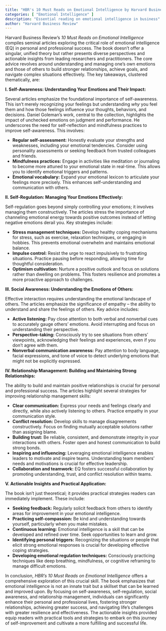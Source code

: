 ```yaml
---
title: "HBR's 10 Must Reads on Emotional Intelligence by Harvard Business Review"
categories: [ "Emotional Intelligence" ]
description: "Essential reading on emotional intelligence in business"
author: "Harvard Business Review"
---
```

Harvard Business Review's *10 Must Reads on Emotional Intelligence* compiles seminal articles exploring the critical role of emotional intelligence (EQ) in personal and professional success. The book doesn't offer a singular, unified theory but rather presents diverse perspectives and actionable insights from leading researchers and practitioners.  The core advice revolves around understanding and managing one's own emotions and those of others to build stronger relationships, achieve goals, and navigate complex situations effectively.  The key takeaways, clustered thematically, are:

**I. Self-Awareness: Understanding Your Emotions and Their Impact:**

Several articles emphasize the foundational importance of self-awareness.  This isn't merely recognizing your feelings but understanding *why* you feel them and how those feelings influence your thoughts, behaviors, and decisions.  Daniel Goleman's work, central to the collection, highlights the impact of unchecked emotions on judgment and performance.  He underscores the need for self-reflection and mindfulness practices to improve self-awareness.  This involves:

* **Regular self-assessment:**  Honestly evaluate your strengths and weaknesses, including your emotional tendencies.  Consider using personality assessments or seeking feedback from trusted colleagues and friends.
* **Mindfulness practices:** Engage in activities like meditation or journaling to become more attuned to your emotional state in real-time.  This allows you to identify emotional triggers and patterns.
* **Emotional vocabulary:** Expand your emotional lexicon to articulate your feelings more precisely.  This enhances self-understanding and communication with others.


**II. Self-Regulation: Managing Your Emotions Effectively:**

Self-regulation goes beyond simply controlling your emotions; it involves managing them constructively.  The articles stress the importance of channeling emotional energy towards positive outcomes instead of letting negative emotions derail you.  Key strategies include:

* **Stress management techniques:**  Develop healthy coping mechanisms for stress, such as exercise, relaxation techniques, or engaging in hobbies.  This prevents emotional overwhelm and maintains emotional balance.
* **Impulse control:**  Resist the urge to react impulsively to frustrating situations.  Practice pausing before responding, allowing time for thoughtful consideration.
* **Optimism cultivation:**  Nurture a positive outlook and focus on solutions rather than dwelling on problems.  This fosters resilience and promotes a more proactive approach to challenges.


**III. Social Awareness: Understanding the Emotions of Others:**

Effective interaction requires understanding the emotional landscape of others.  The articles emphasize the significance of empathy – the ability to understand and share the feelings of others.  Key advice includes:

* **Active listening:**  Pay close attention to both verbal and nonverbal cues to accurately gauge others' emotions.  Avoid interrupting and focus on understanding their perspective.
* **Perspective-taking:**  Consciously try to see situations from others' viewpoints, acknowledging their feelings and experiences, even if you don't agree with them.
* **Nonverbal communication awareness:**  Pay attention to body language, facial expressions, and tone of voice to detect underlying emotions that might not be explicitly expressed.


**IV. Relationship Management: Building and Maintaining Strong Relationships:**

The ability to build and maintain positive relationships is crucial for personal and professional success.  The articles highlight several strategies for improving relationship management skills:

* **Clear communication:**  Express your needs and feelings clearly and directly, while also actively listening to others.  Practice empathy in your communication style.
* **Conflict resolution:**  Develop skills to manage disagreements constructively.  Focus on finding mutually acceptable solutions rather than assigning blame.
* **Building trust:**  Be reliable, consistent, and demonstrate integrity in your interactions with others.  Foster open and honest communication to build strong bonds.
* **Inspiring and influencing:**  Leveraging emotional intelligence enables leaders to motivate and inspire teams. Understanding team members' needs and motivations is crucial for effective leadership.
* **Collaboration and teamwork:**  EQ fosters successful collaboration by promoting understanding, trust, and conflict resolution within teams.


**V. Actionable Insights and Practical Application:**

The book isn't just theoretical; it provides practical strategies readers can immediately implement.  These include:

* **Seeking feedback:** Regularly solicit feedback from others to identify areas for improvement in your emotional intelligence.
* **Practicing self-compassion:** Be kind and understanding towards yourself, particularly when you make mistakes.
* **Continuous learning:**  Emotional intelligence is a skill that can be developed and refined over time.  Seek opportunities to learn and grow.
* **Identifying personal triggers:** Recognizing the situations or people that elicit strong emotional responses is crucial for developing effective coping strategies.
* **Developing emotional regulation techniques:** Consciously practicing techniques like deep breathing, mindfulness, or cognitive reframing to manage difficult emotions.


In conclusion, *HBR's 10 Must Reads on Emotional Intelligence* offers a comprehensive exploration of this crucial skill.  The book emphasizes that emotional intelligence is not an innate trait but a skillset that can be learned and improved upon. By focusing on self-awareness, self-regulation, social awareness, and relationship management, individuals can significantly enhance their personal and professional lives, fostering stronger relationships, achieving greater success, and navigating life's challenges with greater resilience and effectiveness.  The actionable insights provided equip readers with practical tools and strategies to embark on this journey of self-improvement and cultivate a more fulfilling and successful life.


